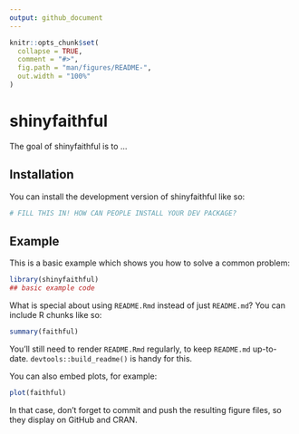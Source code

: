 ```yaml
---
output: github_document
---
```


<!-- README.md is generated from README.Rmd. Please edit that file -->

```r
knitr::opts_chunk$set(
  collapse = TRUE,
  comment = "#>",
  fig.path = "man/figures/README-",
  out.width = "100%"
)
```

# shinyfaithful

<!-- badges: start -->
<!-- badges: end -->

The goal of shinyfaithful is to ...

## Installation

You can install the development version of shinyfaithful like so:

``` r
# FILL THIS IN! HOW CAN PEOPLE INSTALL YOUR DEV PACKAGE?
```

## Example

This is a basic example which shows you how to solve a common problem:

```r
library(shinyfaithful)
## basic example code
```

What is special about using `README.Rmd` instead of just `README.md`? You can include R chunks like so:

```r
summary(faithful)
```

You'll still need to render `README.Rmd` regularly, to keep `README.md` up-to-date. `devtools::build_readme()` is handy for this.

You can also embed plots, for example:

```r
plot(faithful)
```

In that case, don't forget to commit and push the resulting figure files, so they display on GitHub and CRAN.
